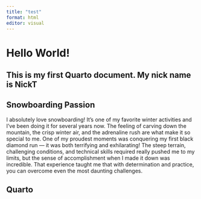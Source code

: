 ```yaml
---
title: "test"
format: html
editor: visual
---
```


# Hello World!

## This is my first Quarto document. My nick name is NickT

## Snowboarding Passion

I absolutely love snowboarding! It's one of my favorite winter activities and I've been doing it for several years now. The feeling of carving down the mountain, the crisp winter air, and the adrenaline rush are what make it so special to me. One of my proudest moments was conquering my first black diamond run — it was both terrifying and exhilarating! The steep terrain, challenging conditions, and technical skills required really pushed me to my limits, but the sense of accomplishment when I made it down was incredible. That experience taught me that with determination and practice, you can overcome even the most daunting challenges.

## Quarto


```         
```